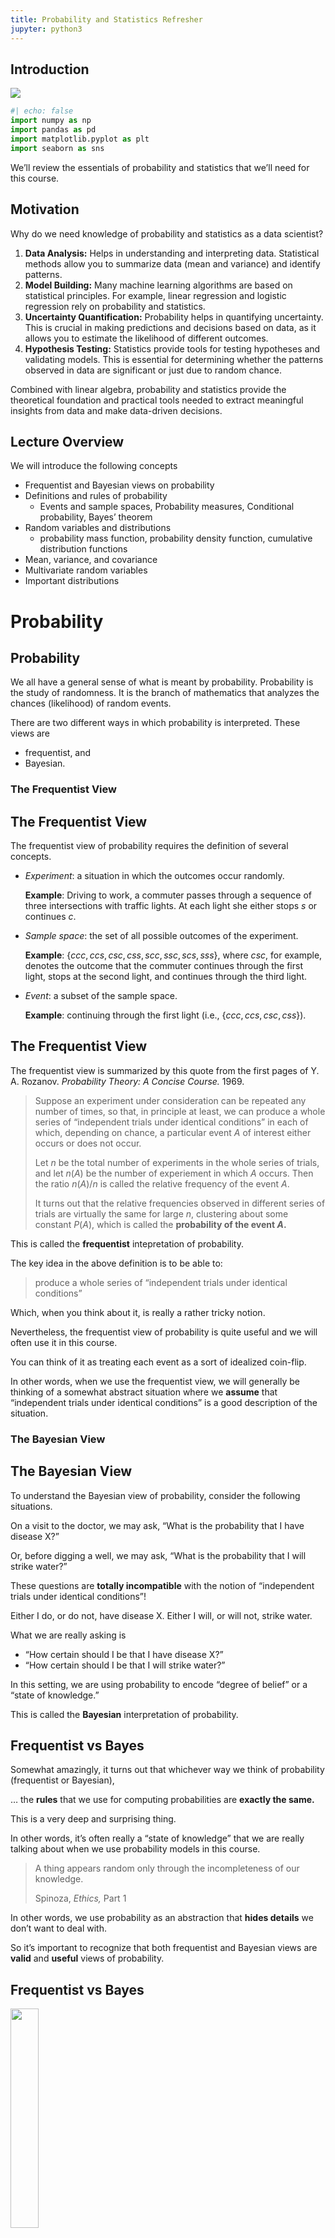 ```yaml
---
title: Probability and Statistics Refresher
jupyter: python3
---
```


## Introduction

[![](https://colab.research.google.com/assets/colab-badge.svg)](https://colab.research.google.com/github/tools4ds/DS701-Course-Notes/blob/main/ds701_book/jupyter_notebooks/03-Probability-and-Statistics-Refresher.ipynb)

```python
#| echo: false
import numpy as np
import pandas as pd
import matplotlib.pyplot as plt
import seaborn as sns
```

We'll review the essentials of probability and statistics that we'll need for this course.

## Motivation

Why do we need knowledge of probability and statistics as a data scientist?

:::: {.incremental}
1. **Data Analysis:** Helps in understanding and interpreting data. Statistical
   methods allow you to summarize data (mean and variance) and identify patterns.
1. **Model Building:** Many machine learning algorithms are based on statistical
   principles. For example, linear regression and logistic regression rely on
   probability and statistics.
1. **Uncertainty Quantification:** Probability helps in quantifying uncertainty.
   This is crucial in making predictions and decisions based on data, as it
   allows you to estimate the likelihood of different outcomes.
1. **Hypothesis Testing:** Statistics provide tools for testing hypotheses and
   validating models. This is essential for determining whether the patterns
   observed in data are significant or just due to random chance.
::::

:::: {.fragment}
Combined with linear algebra, probability and statistics provide the theoretical foundation and practical tools needed to extract meaningful insights from data and make data-driven decisions. 
::::

::: {.content-visible when-profile="slides"}
## Lecture Overview
We will introduce the following concepts

:::: {.incremental}
- Frequentist and Bayesian views on probability
- Definitions and rules of probability
  - Events and sample spaces, Probability measures, Conditional probability, Bayes' theorem
- Random variables and distributions 
  - probability mass function, probability density function, cumulative distribution functions
- Mean, variance, and covariance
- Multivariate random variables
- Important distributions
::::
:::


# Probability

## Probability

We all have a general sense of what is meant by probability. Probability is the study of randomness. It is the branch of mathematics that analyzes the chances (likelihood) of random events.

There are two different ways in which probability is interpreted. These views are

:::: {.incremental}
- frequentist, and
- Bayesian.
::::

::: {.content-visible when-profile="web"}
### The Frequentist View
:::

::: {.content-visible when-profile="slides"}
## The Frequentist View
:::

The frequentist view of probability requires the definition of several concepts.

- _Experiment_: a situation in which the outcomes occur randomly.
  
  __Example__: Driving to work, a commuter passes through a sequence of three intersections with traffic lights. At each light she either stops $s$ or continues $c$.

- _Sample space_: the set of all possible outcomes of the experiment.

  __Example__: $\{ccc, ccs, csc, css, scc, ssc, scs, sss\},$ where $csc$, for example, denotes the outcome that the commuter continues through the first light, stops at the second light, and continues through the third light.

- _Event_: a subset of the sample space.

  __Example__: continuing through the first light (i.e., $\{ccc, ccs, csc, css\}$). 

::: {.content-visible when-profile="slides"}
## The Frequentist View
:::

The frequentist view is summarized by this quote from the first pages of Y. A. Rozanov. _Probability Theory: A Concise Course._ 1969.

>Suppose an experiment under consideration can be repeated any number of times, so that, in principle at least, we can produce a whole series of “independent trials under identical conditions” in each of which, depending on chance, a particular event $A$ of interest either occurs or does not occur.
> 
>Let $n$ be the total number of experiments in the whole series of trials, and let $n(A)$ be the number of experiement in which $A$ occurs. Then the ratio $n(A)/n$ is called the relative frequency of the event $A.$ 
>
> It turns out that the relative frequencies observed in different series of trials are virtually the same for large $n,$ clustering about some constant $P(A),$ which is called the **probability of the event $A.$**

::: {.content-visible when-profile="web"}
This is called the **frequentist** intepretation of probability.

The key idea in the above definition is to be able to:

> produce a whole series of “independent trials under identical conditions” 

Which, when you think about it, is really a rather tricky notion.

Nevertheless, the frequentist view of probability is quite useful and we will often use it in this course.

You can think of it as treating each event as a sort of idealized coin-flip.

In other words, when we use the frequentist view, we will generally be thinking of a somewhat abstract situation where we __assume__ that "independent trials under identical conditions" is a good description of the situation.
:::

::: {.content-visible when-profile="web"}
### The Bayesian View
:::

::: {.content-visible when-profile="slides"}
## The Bayesian View
:::

To understand the Bayesian view of probability, consider the following situations.

:::: {.fragment}
On a visit to the doctor, we may ask, "What is the probability that I have disease X?"
::::

:::: {.fragment}
Or, before digging a well, we may ask, "What is the probability that I will strike water?"
::::

:::: {.fragment}
These questions are __totally incompatible__ with the notion of "independent trials under identical conditions"!
::::

:::: {.fragment}
Either I do, or do not, have disease X. Either I will, or will not, strike water.
::::

:::: {.fragment}
What we are really asking is

:::: {.incremental}
- "How certain should I be that I have disease X?" 
- "How certain should I be that I will strike water?"
::::
::::

:::: {.fragment}
In this setting, we are using probability to encode "degree of belief" or a "state of knowledge."
::::

::: {.content-visible when-profile="web"}
This is called the __Bayesian__ interpretation of probability.
:::

::: {.content-visible when-profile="slides"}
## Frequentist vs Bayes
:::

Somewhat amazingly, it turns out that whichever way we think of probability (frequentist or Bayesian),

... the __rules__ that we use for computing probabilities are __exactly the same.__

This is a very deep and surprising thing.

In other words, it's often really a "state of knowledge" that we are really talking about when we use probability models in this course.

> A thing appears random only through the incompleteness of our knowledge. 
>
Spinoza, _Ethics,_ Part 1

In other words, we use probability as an abstraction that __hides details__ we don't want to deal with.  

So it's important to recognize that both frequentist and Bayesian views are __valid__ and __useful__ views of probability.

::: {.content-visible when-profile="slides"}
## Frequentist vs Bayes
:::

![](figs/Bayes-Frequentism.png){fig-align="center" width="30%"} 

::: {.content-visible when-profile="web"}
>Any simple idea is approximate; as an illustration, consider an object ... what is an object? Philosophers are always 
>saying, “Well, just take a chair for example.” The moment they say that, you know that they do not know what they are 
>talking about any more. What is a chair? ... every object is a mixture of a lot of things, so we can deal with it 
> only as a series of approximations and idealizations.

>The trick is the idealizations.

Richard Feynman, _The Feynman Lectures on Physics, 12-2_

Here is an illustration of this principle applied to probability:

>In a serious work ... an expression such as “this phenomenon is due to chance” constitutes simply, 
>an elliptic form of speech. ... It really means “everything occurs as if this phenomenon were due to chance,” 
>or, to be more precise: “To describe, or interpret or formalize this phenomenon, 
>only probabilistic models have so far given good results.”

Georges Matheron, _Estimating and Choosing: An Essay on Probability in Practice_
:::

So, now, let's talk about rules for computing probabilities.

::: {.content-visible when-profile="web"}
### Sample Space and Events
:::

::: {.content-visible when-profile="slides"}
## Sample Space and Events
:::

:::: {.fragment}
__Definition.__ The sample space $\Omega$ is the set of all possible outcomes of an experiment.
::::

:::: {.fragment}
__Definition.__ An event $E\subset\Omega$ is an outcome, or a set of outcomes of an experiment.
::::

:::: {.fragment}
Examples:

:::: {.incremental}
- Rolling a dice: $\Omega = \{1, 2, 3, 4, 5, 6 \}$, $E = \text{Rolling a 2}.$ 
- Flipping a coin 2 times: $\Omega = \{ (H, H), (H, T), (T, H), (T, T)\}$, $E=\text{Rolling a heads and a tail}$.
- Distance a car travels before breaking down: $\Omega = \mathbb{R}_{+}$, $E=\text{
Travels greater than 100 miles}.$
- Location of a dart thrown at a target. What is $\Omega$ in this case? What is an event $E$?
::::
::::

:::: {.fragment}
The sample space $\Omega$ may be continuous or discrete and bounded or unbounded.
::::

::: {.content-visible when-profile="web"}
### Sample Space and Events -- Example
:::

::: {.content-visible when-profile="slides"}
## Sample Space and Events -- Example
:::

You have a jar with three types of candies: (C)hocolates, (G)ummies, and (M)ints.

You randomly select three candies from the jar. 

:::: {.columns}
::: {.column width="50%"}
<br><br>

The sample space $\Omega = \ldots$

An example event, $E = \ldots$
:::
::: {.column width="50%"}
![Image by Gemini](figs/Gemini-jar-with-3-candy-types.png){fig-align="center" width=80%}
:::
::::

::: {.content-visible when-profile="web"}
### Probability and Conditioning
:::

::: {.content-visible when-profile="slides"}
## Probability Rules
:::

__Definition.__  Consider a sample space $\Omega$. A _probability measure_ on $\Omega$ is a function $P(\cdot)$ defined on all the subsets of $\Omega$ (the _events_) such that:
  
:::: {.incremental}
1. $P(\Omega) = 1$
2. For any event $A \subset \Omega$, $P(A) \geq 0.$
3. For any events $A, B \subset \Omega$ where $A \cap B = \emptyset$, $P(A \cup B) = P(A) + P(B)$.
4. When $A \cap B \neq \emptyset$, $P(A \cup B) = P(A) + P(B) - P(A \cap B)$.
::::

:::: {.columns}
::: {.column width="50%"}
![](drawio/disjoint-probs.png){fig-align="center" width=80%}
:::
::: {.column width="50%"}
![](drawio/intersecting-probs.png){fig-align="center" width=80%}
:::
::::

::: {.content-visible when-profile="web"}
Often we want to ask how a probability measure changes if we restrict the sample space to be some subset of $\Omega$.  

This is called __conditioning.__
:::

::: {.content-visible when-profile="slides"}
## Conditional probability
:::

__Definition.__ The _conditional probability_ of an event $A$ given that
event $B$ (having positive probability) is known to occur, is  

$$
P(A|B) = \frac{P(A \cap B)}{P(B)}~\text{where}~P(B) > 0
$$

:::: {.columns}
::: {.column width="60%"}
The function $P(\cdot|B)$ is a probability measure over the sample space
$B$.  

Note that in the expression $P(A|B)$, $A$ is random but $B$ is fixed. 

Now if $B$ is a proper subset of $\Omega,$ then $P(B) < 1$.   So $P(\cdot|B)$ is a rescaling of the quantity $P(A\cap B)$ so that $P(B|B) = 1.$ 
:::
::: {.column width="40%"}

![](drawio/ConditionalProbability.png){fig-align="center" width=80%}
:::
::::

## Probability Multiplication Rule

The probability multiplication rule is a simple consequence of the definition of conditional probability.

$$
P(A \cap B) = P(A|B) P(B)
$$

This can be extended to three events $A$, $B$, and $C$ as follows:

$$
P(A \cap B \cap C) = P(A|B \cap C) P(B \cap C) = P(A|B \cap C)P(B|C)P(C)
$$

::: {.content-visible when-profile="web"}
### Law of total probability
:::

::: {.content-visible when-profile="slides"}
## Law of total probability
:::

An important tool for computing probabilities is provided by the law of total probabilities.

:::: {.columns}
::: {.column width="60%"}
Let $B_1$ and $B_2$ form the complete sample space $\Omega$ and be disjoint $\left(B_1 \cap B_2 = \emptyset\right)$. Then for any event $A$,

\begin{align*}
P(A) &= P(A\cap B_1) + P(A \cap B_2) \\
&= P(A|B_1)P(B_1)+P(A|B_2)P(B_2)
\end{align*}
:::
::: {.column width="40%"}
![](drawio/LawOfTotalProbability.png){fig-align="center" width=80%}
:::
::::

::: {.content-visible when-profile="web"}
### Bayes' Theorem
:::

::: {.content-visible when-profile="slides"}
## Bayes' Theorem
:::

Bayes' Theorem is a simple way of manipulating conditional probabilities in a way that can be very useful.

Let $A,B$ be events, then

$$
P(A|B) = \frac{P(B|A)P(A)}{P(B)}.
$$

:::: {.fragment}

The terms in the above equation are often given the following names:

:::: {.incremental}
- $P(A)$ is the **prior probability** of $A$ -- _initial belief before new evidence_.
- $P(A|B)$ is the **posterior probability** of $A$ -- _updated belief after new evidence_.
- $P(B|A)$ is the **likelihood** of $B$ -- _probability of observing evidence given a particular belief_.
- $P(B)$ is the **marginal probability** of $B$ -- _total probability of observing the evidence under all possible causes_.
::::
::::


:::: {.fragment}
We can extend this theorem to more than two events.
::::

::: {.content-visible when-profile="slides"}
## Bayes' Theorem continued
:::

Start with a situation in which we are interested in two events, $A_1$ and $A_2$. Let $B$ be any event in the samples space $\Omega$.

These are exhaustive, meaning that in any experiment either $A_1$ or $A_2$ must occur. This means they form a partition of $\Omega$, i.e., $\Omega = A_1 \cup A_2$ and $A_1 \cap A_2 = \emptyset$.

In this situation, Baye's theorem is:

\begin{align*}
P(A_1|B) &= \frac{P(A_1 \cap B)}{P(B)} \\
& = \frac{P(A_1 \cap B)}{P(B|A_1) + P(B|A_2)} \\
&= \frac{P(B|A_1)P(A_1)}{P(B|A_1) + P(B|A_2)}.
\end{align*}

:::: {.fragment}
This is can be extended to the case where $A_1, A_2, ..., A_n$ form a partition of $\Omega$.
::::

::: {.content-visible when-profile="slides"}
## Importance of Bayes' Theorem 
:::

This formula is useful because often the probabilities $P(B|A_i)$ can be estimated, while the probabilties $P(A_i|B)$ may be hard to estimate.

Or perhaps $P(B)$ itself (which is really the denominator) is easy to estimate.

We interpret this transformation as updating our estimate of the probability of each $A_i$ based on new information, namely, that $B$ is true.   

This update transforms the __prior__ probabilities $P(A_i)$ into the __posterior__ probabilities $P(A_i|B)$.

## Package Delivery Challenge

**Scenario:** A delivery company is tracking packages and wants to predict the delivery method based on package characteristics.

:::: {.fragment}
**Given Information:**

- **A₁**: Package is delivered by drone 🚁 (event A₁)
- **A₂**: Package is delivered by truck 🚚 (event A₂)  
- **A₃**: Package is delivered by bicycle 🚲 (event A₃)
- **B**: Package arrives on time
::::

:::: {.fragment}
**Prior Probabilities (based on company data):**

- P(A₁) = 0.20 (20% of packages use drone delivery)
- P(A₂) = 0.65 (65% of packages use truck delivery)
- P(A₃) = 0.15 (15% of packages use bicycle delivery)
::::

:::: {.fragment}
**On-Time Delivery Rates:**

- P(B|A₁) = 0.95 (95% of drone deliveries are on time)
- P(B|A₂) = 0.85 (85% of truck deliveries are on time)
- P(B|A₃) = 0.70 (70% of bicycle deliveries are on time)
::::

:::: {.fragment}
**Challenge Question:** 

If a package arrives on time, what is the probability it was delivered by drone?

So we want to calculate...
::::

:::: {.fragment}
**Solution using Bayes' Theorem:**

$$P(A_1|B) = \frac{P(B|A_1)P(A_1)}{P(B|A_1)P(A_1) + P(B|A_2)P(A_2) + P(B|A_3)P(A_3)}$$

$$P(A_1|B) = \frac{0.95 \times 0.20}{(0.95 \times 0.20) + (0.85 \times 0.65) + (0.70 \times 0.15)}$$

$$P(A_1|B) = \frac{0.19}{0.19 + 0.5525 + 0.105} = \frac{0.19}{0.8475} \approx 0.224$$

**Answer:** If a package arrives on time, there's approximately a **22.4%** chance it was delivered by drone.
::::

:::: {.fragment}
**Key Insight:**

Even though drones have the highest on-time rate (95%), most on-time packages still come by truck because trucks handle the majority of deliveries (65% of packages). 

Prior probabilities heavily influence posterior probabilities even with strong likelihood evidence.
::::

::: {.content-visible when-profile="web"}
### Bayes' Theorem Example

Empirical evidence suggests that amongs sets of twins, about 1/3 are identical. 

Assume therefore that probability of a pair of twins being identical to be 1/3.  

Now, consider how a couple might update this probability after they get an ultrasound that shows that the twins are of the same gender.   

What is their new estimate of the probability that their twins are identical?

Let $I$ be the event that the twins are identical. Let $G$ be the event that gender is the same via ultrasound. 

The prior probability here is $P(I)$.

What we want to calculate is the posterior probability $P(I|G)$.

First, we note:

$$P(G|I) = 1.$$

Surprisingly, people are sometimes confused about that fact!

We also assume that if the twins are not identical, they are like any two siblings. This means they have an equal probability of being the same gender, i.e., 

$$P(G|\bar{I}) = 1/2.$$

We know from observing the population at large that among all sets of twins, about 1/3 are identical

$$ P(I) = 1/3.$$

This statistic is easy obtained from data.

Then:

\begin{align*}
P(I|G) &= \frac{P(G|I)P(I)}{P(G|I)P(I) + P(G|\bar{I})P(\bar{I})} \\ 
&= \frac{1 \cdot 1/3}{(1 \cdot 1/3) + (1/2 \cdot 2/3)} \\
&= \frac{1}{2}
\end{align*}

So we have updated our estimate of the twins being identical from 1/3
(prior probability) to 1/2 (posterior probability).

We did this in a way that used quantities that were relatively easy to obtain or measure.

:::

::: {.content-visible when-profile="slides"}
## Independent Events
:::

::: {.content-visible when-profile="web"}
### Independent Events
:::

__Definition.__ Two events $A$ and $B$ are __independent__ if $P(A\cap B) = P(A) \cdot P(B).$

<br>

:::: {.fragment}
For example, consider rolling a die and flipping a coin. The result of the coin flip does not affect the result of the die roll. Therefore, the events are independent.

$$
\small
P(\text{rolling 2 and flipping heads}) = P(\text{rolling 2}) \cdot P(\text{flipping heads}) = \frac{1}{6} \cdot \frac{1}{2} = \frac{1}{12}.
$$
::::

<br>

:::: {.fragment}
This is exactly the same as saying that $P(A|B) = P(A).$  _(Prove this to yourself using the definition of conditional probability.)_
::::

<br>

:::: {.fragment}
So we can see that the intuitive notion of independence is that "if one event occurs, that does not change the probability of the other event."
::::

# Random Variables
 
## Random Variables

When an experiment is performed, we might be interested in the actual outcome. However, more frequently we are interested in some function of the outcome. This leads us to the notion of a __random variable__.

__Definition.__ A random variable $X$ is a function $X:\Omega\rightarrow \mathbb{R}$.

We generally use capital letters to denote random variables and lowercase to denote non-random quantities.

:::: {.fragment}
We distinguish between discrete and continuous random variables.  
::::

::: {.content-visible when-profile="web"}
### Discrete random variables
:::

::: {.content-visible when-profile="slides"}
## Discrete random variables
:::

A _discrete random variable_ is a random variable that can take on
only a finite or at most a countably infinite number of values.

:::: {.fragment}
__Examples__

:::: {.incremental}
- The number of points showing after a roll of a die. 
- The number of heads after flipping a coin twice.
- The number of people arriving at a train station between 8 and 9 AM.
::::
::::

::: {.content-visible when-profile="web"}
### Continous random variables
:::

::: {.content-visible when-profile="slides"}
## Continuous random variables
:::

A _continuous random variable_ is a random variable that can take on any value from a given range. That is, a continuous random variable has an uncountable set of possible outcomes.

:::: {.fragment}
__Examples__

:::: {.incremental}
- The lifetime of a light bulb.
- The distance a car travels before breaking down.
::::
::::

## Distributions

To collect information about what values of random variable are more probable than others, we introduce the concept of distributions.

:::: {.fragment}
We have two options to consider:

:::: {.incremental}
- discrete distributions using the _probability mass function (PMF)_, and
- continuous distributions using the _probability density function (PDF)_.
::::
::::

:::: {.fragment}
We will also introduce the _cumulative distribution functions_ corresponding to both PMFs and PDFS.
::::

## Discrete Distributions

::: {.content-visible when-profile="web"}
### Probability Mass Function
:::

__Definition.__ For a discrete random variable $X$, we define the _probability mass function (PMF)_ $p(a)$ of $X$ by

$$p(a) = P(X=a).$$

The PMF $p(a)$ is positive for at most a countable number of values of $a$. That is, if $X$ must assume one of the values $x_1, x_2,...,$ then

\begin{align*}
&p(x_i)  \geq 0 \:  \text{ for } i=1,2,... \\
&p(x)  = 0 \: \text{ for all other values of } x.
\end{align*}

Since $X$ must take on one of the values $x_i$, we have

$$\sum_{i=1}^{\infty} p(x_i) = 1.$$

::: {.content-visible when-profile="slides"}
## Discrete Distribution Example
:::

__Example.__  Consider the roll of a single die.  The random variable here is the number of points showing. What is the PDF of this discrete random variable?

We assign equal probabilities to each outcome $\Omega = \{1, 2, 3, 4, 5, 6\}$:

$$p(x_i) = \frac{1}{6}.$$

```python
#| fig-align: center
plt.figure(figsize=(5, 3))
x = np.arange(1, 7)
plt.plot(x, 6*[1/6.], 'bo', ms=8)
plt.vlines(x, 0, 1/6., colors='b', lw=5, alpha=0.5)
plt.xlim([0.5, 6.5])
plt.ylim([0, 1.1])
plt.xlabel(r'x (Number of points showing)', size=14)
plt.ylabel(r'$P(X = x)$', size=14)
plt.show()
```

::: {.content-visible when-profile="web"}
### Discrete Cumulative Distribution Function
:::

::: {.content-visible when-profile="slides"}
## The Discrete Cumulative Distribution Function
:::

__Definition.__ The _cumulative distribution function (CDF)_ $F$ can be expressed in terms of $p(a)$ by

$$F(a) = P(X \leq a) = \sum_{x\leq a} p(x).$$

If $X$ is a discrete random variable whose possible values are $x_1 , x_2 , x_3 ,...$, where $x_1 < x_2 < x_3 <...$, then the distribution function $F$ of $X$ is a step function. That is, the value of $F$ is constant in the intervals $[x_{i−1},x_i)$ and then takes a step (or jump) of size $p(x_i)$ at $x_i$. 


::: {.content-visible when-profile="slides"}
## Discrete CDF example
:::

__Example.__  Let us return to the roll of a single die. The corresponding CDF is shown below.

```python
plt.figure()
for i in range(7):
    plt.plot([i, i+1-.08], [i/6, i/6],'-b')
for i in range(1, 7):
    plt.plot(i, i/6, 'ob')
    plt.plot(i, (i-1)/6, 'ob', fillstyle = 'none')
plt.xlim([0, 7])
plt.ylim([-0.05, 1.1])
plt.title('Cumulative Distribution Function (CDF)')
plt.xlabel(r'$x$ (Number of points showing)', size=14)
plt.ylabel(r'$P(X\leq x)$', size=14)
plt.show()
```

## Continous Distributions

::: {.content-visible when-profile="web"}
### Probability Density Function
:::

Continuous random variables are described by their _probability density functions (PDFs)_. If $f$ is a PDF, then it has the following properties:

:::: {.incremental}
- $f(x) \geq 0,$
- $\int_{- \infty}^{\infty} f(x) dx = 1.$
::::

:::: {.fragment}
The probability density function plays a central role in probability theory, because all probability statements about a continuous random variable can be answered in terms of its PDF. 

For instance, for a continuous variable $X$ where $P(X\leq a) = \int_{-\infty}^a f(x) dx$, we obtain

$$
P(a \leq X \leq b) = \int_{-\infty}^b f(x) dx - \int_{-\infty}^a f(x) dx = \int_a^b f(x) dx.
$$
::::

::: {.content-visible when-profile="web"}
### Continuous Cumulative Distribution Function
:::

::: {.content-visible when-profile="slides"}
## The Continuous Cumulative Distribution Function
:::

__Definition.__ The _cumulative distribution function (CDF)_ $F$ can be expressed as

$$F(a) = P(X\leq a) = \int_{-\infty}^a f(x) dx.$$

:::: {.fragment}
So continuing from the previous slide:

$$
P(a \leq X \leq b) = \int_{-\infty}^b f(x) dx - \int_{-\infty}^a f(x) dx = F(b) - F(a).
$$
::::

:::: {.fragment}
The relationship between the continuous CDF and PDF is

$$f(x) = \frac{d F(x)}{dx}.$$
::::

::: {.content-visible when-profile="web"}
The above formula tells us that the PDF is the derivative of the CDF.
:::

::: {.content-visible when-profile="slides"}
## Continuous CDF example
:::

Here is an example of a continuous CDF of some random variable.

```python
#| fig-align: center
from scipy.stats import norm
plt.figure(figsize=(5, 3))
x = np.linspace(norm.ppf(0.001), norm.ppf(0.999), 100)
plt.plot(x, norm.cdf(x),'b-', lw=5, alpha=0.6)
plt.title('Cumulative Distribution Function (CDF)')
plt.xlabel(r'$x$', size=14)
plt.ylabel(r'$P(X\leq x)$', size=14)
plt.show()
```

::: {.content-visible when-profile="web"}
## Characterizing Random Variables
:::

::: {.content-visible when-profile="slides"}
## Expected value
:::

__Definition.__ The _expected value_ $E[X]$ of a random variable $X$ is the probability-weighted sum or integral of all possible values of the R.V.  

For a discrete random variable, this is:

$$E[X] \equiv \sum_{x} x \cdot P(X=x).$$

For a continuous random variable with pdf $p()$

$$E[X] \equiv \int_{-\infty}^{+\infty} x p(x) dx.$$

::: {.content-visible when-profile="web"}
The expected value is also called the average or the mean, although we
prefer to reserve those terms for empirical statistics (actual measurements, not idealizations like these formulas).

The expected value is in some sense the "center of mass" of the random
variable. It is often denoted $\mu$.
:::

## Expected Value Example: Food Delivery App

**Scenario:** 

* You're working for a food delivery app which takes a 20% commission on
every food delivery order. 
* You're considering partnering with a new restaurant
and need to calculate if the partnership would be profitable. 
* Your delivery costs are \$3.50 per delivery.

:::: {.fragment}
**Given Information:**

- The restaurant offers three meal categories with different prices and order probabilities
- You need to calculate the expected profit per order to decide if the partnership is worthwhile

**Data:**

- **Appetizers:** \$8 each, ordered 15% of the time
- **Main Courses:** \$18 each, ordered 70% of the time  
- **Desserts:** \$6 each, ordered 15% of the time
::::

:::: {.fragment}
**Question:** What is the expected meal price per order?
::::

:::: {.fragment}
**Solution:**

Let $X$ be the meal price per order. We need to calculate $E[X]$.

$$E[X] = \sum_{x} x \cdot P(X=x)$$

$$E[X] = (\$8 \times 0.15) + (\$18 \times 0.70) + (\$6 \times 0.15)$$

$$E[X] = \$1.20 + \$12.60 + \$0.90 = \$14.70$$

**Answer:** The expected meal price per order is **\$14.70**. And 20% of that is **\$2.94**.
::::


::: {.fragment}
**Follow-up Question:** If the delivery app's average cost per delivery is \$3.50, should they partner with this restaurant?
:::


::: {.content-visible when-profile="slides"}
## Expected value continued
:::

The expected value is usually a quite useful characterization of the random variable.

However, be careful: in certain situations, it may not be very informative, or important.  

In some cases a random variable may not ever take on the expected value as a possible value. 

* As an example, consider the single die, whose expected value is 3.5

In other cases the notion of expected value isn't useful. 

* Consider a person with their head in an oven and their feet in a freezer who claims "on average I feel fine." 

Importantly, the expected value may not be very informative when observations are highly variable. 

::: {.content-visible when-profile="slides"}
## Variance and Standard Deviation
:::

The variability of random quantities is crucially important in order to characterize them.

For this we use __variance,__ _the mean squared difference of the random variable from its expected value._

__Definition.__ The variance of a random variable $X$ is

$$
\text{Var}(X) \equiv \sigma^2 \equiv E[(X - E[X])^2].
$$

For example, given a discrete R.V. with $E[X] = \mu$ this would be:

$$
\sigma^2 = \text{Var} (X) = \sum_{x} (x-\mu)^2 P(X=x).
$$

We use the symbol $\sigma^2$ to denote variance.

The units of variance are the square of the units of the mean. 

So to compare variance and mean in the same units, we take the square root of the variance.

This is called the __standard deviation__ and is denoted $\sigma$.

## Variance Example

Let's take the daily temperature in Boston for September 2024.

```python
"""
Boston Historical Temperature Analysis
=====================================

This script downloads historical monthly temperature data for Boston over the last 100 years,
calculates statistics for each month, and creates a box and whisker plot.

Data Source: NOAA Climate Data Online (CDO) API
Station: Boston Logan International Airport (USW00014739)
"""

import pandas as pd
import matplotlib.pyplot as plt
import seaborn as sns
import requests
import numpy as np
from datetime import datetime, timedelta
import warnings
warnings.filterwarnings('ignore')

# Set up plotting style
plt.style.use('default')
sns.set_palette("husl")

def download_boston_temperature_data():
    """
    Download historical temperature data for Boston from NOAA CDO API.
    
    Returns:
        pandas.DataFrame: Temperature data with columns for date, month, and temperature
    """
    print("Downloading Boston temperature data from NOAA...")
    
    # Boston Logan International Airport station ID
    station_id = "USW00014739"
    
    # Calculate date range for last 100 years
    end_date = datetime.now()
    start_date = end_date - timedelta(days=365*100)
    
    # Format dates for API
    start_str = start_date.strftime("%Y-%m-%d")
    end_str = end_date.strftime("%Y-%m-%d")
    
    # NOAA CDO API endpoint
    base_url = "https://www.ncei.noaa.gov/access/services/data/v1"
    
    # Parameters for the API request
    params = {
        'dataset': 'daily-summaries',
        'stations': station_id,
        'startDate': start_str,
        'endDate': end_str,
        'dataTypes': 'TMAX,TMIN,TAVG',
        'format': 'json',
        'units': 'metric'
    }
    
    try:
        # Make API request
        response = requests.get(base_url, params=params, timeout=30)
        response.raise_for_status()
        
        # Convert to DataFrame
        data = response.json()
        df = pd.DataFrame(data)
        
        if df.empty:
            print("No data returned from API. Trying alternative approach...")
            return download_alternative_data()
        
        # Convert date column
        df['DATE'] = pd.to_datetime(df['DATE'])
        
        # Convert temperature columns to numeric, handling missing values
        temp_columns = ['TMAX', 'TMIN', 'TAVG']
        for col in temp_columns:
            if col in df.columns:
                df[col] = pd.to_numeric(df[col], errors='coerce')
        
        # Add month column
        df['MONTH'] = df['DATE'].dt.month
        df['YEAR'] = df['DATE'].dt.year
        
        print(f"Downloaded {len(df)} temperature records")
        return df
        
    except Exception as e:
        print(f"Error downloading from NOAA API: {e}")
        return None

def calculate_monthly_statistics(df):
    """
    Calculate average and standard deviation for each month.
    
    Args:
        df (pandas.DataFrame): Temperature data
        
    Returns:
        pandas.DataFrame: Monthly statistics
    """
    print("Calculating monthly statistics...")
    
    # Calculate monthly statistics for average temperature
    monthly_stats = df.groupby('MONTH')['TAVG'].agg([
        'mean', 'std', 'count', 'min', 'max'
    ]).round(2)
    
    # Add month names
    month_names = ['Jan', 'Feb', 'Mar', 'Apr', 'May', 'Jun',
                   'Jul', 'Aug', 'Sep', 'Oct', 'Nov', 'Dec']
    monthly_stats['MONTH_NAME'] = [month_names[i-1] for i in monthly_stats.index]
    
    print("\nMonthly Temperature Statistics (Celsius):")
    print("=" * 50)
    print(f"{'Month':<6} {'Mean':<8} {'Std':<8} {'Count':<8} {'Min':<8} {'Max':<8}")
    print("-" * 50)
    for month, row in monthly_stats.iterrows():
        print(f"{row['MONTH_NAME']:<6} {row['mean']:<8.1f} {row['std']:<8.1f} "
              f"{row['count']:<8.0f} {row['min']:<8.1f} {row['max']:<8.1f}")
    
    return monthly_stats

def create_box_whisker_plot(df):
    """
    Create a box and whisker plot showing temperature distribution by month.
    
    Args:
        df (pandas.DataFrame): Temperature data
    """
    print("Creating box and whisker plot...")
    
    # Set up the plot
    plt.figure(figsize=(12, 8))
    
    # Create box plot
    box_plot = plt.boxplot([df[df['MONTH'] == month]['TAVG'].dropna() 
                           for month in range(1, 13)],
                          labels=['Jan', 'Feb', 'Mar', 'Apr', 'May', 'Jun',
                                 'Jul', 'Aug', 'Sep', 'Oct', 'Nov', 'Dec'],
                          patch_artist=True)
    
    # Color the boxes
    colors = plt.cm.viridis(np.linspace(0, 1, 12))
    for patch, color in zip(box_plot['boxes'], colors):
        patch.set_facecolor(color)
        patch.set_alpha(0.7)
    
    # Customize the plot
    plt.title('Boston Monthly Temperature Distribution', 
              fontsize=16, fontweight='bold', pad=20)
    plt.xlabel('Month', fontsize=12, fontweight='bold')
    plt.ylabel('Temperature (°C)', fontsize=12, fontweight='bold')
    plt.grid(True, alpha=0.3)
    
    # Add statistics text
    stats_text = f"Data Period: {df['DATE'].min().strftime('%Y')} - {df['DATE'].max().strftime('%Y')}\n"
    stats_text += f"Total Records: {len(df):,}\n"
    stats_text += f"Station: Boston Logan International Airport"
    
    #plt.figtext(0.02, 0.02, stats_text, fontsize=10, 
    #            bbox=dict(boxstyle="round,pad=0.3", facecolor="lightgray", alpha=0.8))
    
    # Rotate x-axis labels for better readability
    plt.xticks(rotation=45)
    
    # Adjust layout to prevent label cutoff
    plt.tight_layout()
    
    plt.show()


def main():
    """
    Main function to run the complete analysis.
    """
    print("Boston Historical Temperature Analysis")
    print("=" * 40)
    
    # Download data
    df = download_boston_temperature_data()
    
    # Filter data to last 100 years if we have more
    if not df.empty:
        current_year = datetime.now().year
        df = df[df['YEAR'] >= (current_year - 100)]
        print(f"Filtered to last 100 years: {df['YEAR'].min()} - {df['YEAR'].max()}")
    
    # Calculate statistics
    monthly_stats = calculate_monthly_statistics(df)
    
    # Create visualizations
    create_box_whisker_plot(df)  

main()
```

::: {.content-visible when-profile="slides"}
## Stocks as random variables
:::

Let's take the case of the Tesla and NVidia returns in 2023:

```python
#| fig-align: center
import pandas as pd
import yfinance as yf

stocks = ['TSLA', 'NVDA']
df = pd.DataFrame()
for s in stocks:
    df[s] = pd.DataFrame(yf.download(s, start='2023-01-01', end='2023-12-31', progress = False))['Close']

rets = df.pct_change(30)
rets[['TSLA', 'NVDA']].plot(lw=2)
plt.legend(loc='best')
plt.show()
```

Treating these two time-series as random variables, we are interested in how they vary __together__.

::: {.content-visible when-profile="slides"}
## Covariance
:::

This is captured by the concept of __covariance.__

__Definition.__ For two random variables $X$ and $Y$, their _covariance_ is defined as:

$$
\text{Cov}(X,Y) = E\left[(X-\mu_X)(Y-\mu_Y)\right].
$$

If covariance is positive, this tells us that $X$ and $Y$ tend to both be  above their means together and both below their means together.

We will often denote $\text{Cov}(X,Y)$ as $\sigma_{XY}$.

::: {.content-visible when-profile="slides"}
## Correlation
:::
If we are interested in asking "how similar" are two random variables, we want to normalize covariance by the amount of variance shown by the random variables.

The tool for this purpose is __correlation__, i.e., normalized covariance:

$$
\rho(X,Y) = \frac{E\left[(X-\mu_X)(Y-\mu_Y)\right]}{\sigma_X \sigma_Y}.
$$

$\rho(X, Y)$ takes on values between -1 and 1.   

If $\rho(X, Y) = 0$ then $X$ and $Y$ are __uncorrelated__. 

::: {.callout-note}
Note that this is not the same thing as being independent! It just means there
is no linear relationship between the two.

But independence implies uncorrelated. Plug in equations and check.
:::

$\rho$ is sometimes called "Pearson $r$" after Karl Pearson who popularized it.

::: {.content-visible when-profile="slides"}
## Stock covariance
:::

Let's look at our example again:

```python
rets = df.pct_change(30)
rets[['TSLA', 'NVDA']].plot(lw=2)
plt.legend(loc='best')
plt.show()
```

```python
df.cov()
```

In the case of Tesla ($X$) and NVidia ($Y$) above, we find that

$$\text{Cov}(X,Y) \approx 388.$$

::: {.content-visible when-profile="slides"}
## Stock correlation
:::

How similar are these random variables? Let's compute $\rho(X,Y).$

```python
df.corr()
```

We observe that 

$$\rho(X,Y) \approx 0.86.$$

There appears to be some similarity between the two stocks.

## Multivariate Random Variables

A __multivariate random variable__ is a vector of random variables.

We often simply say a "random vector".

That is, 

$$\mathbf{X} = \left[\begin{array}{c}X_1 \\ X_2 \\ \vdots \\ X_n\end{array}\right].$$

The expected value of a random vector is obtained by taking the expected value of each component random variable:
    
$$ E[\mathbf{X}] = \mathbf{\mu_X} = \left[\begin{array}{c}E[X_1] \\ E[X_2] \\ \vdots \\ E[X_n]\end{array}\right].$$

To properly characterize the variability of a random vector, we need to specify all the covariances of pairs of components.

We organize these values into a __covariance matrix:__

$$ \text{Cov}[\mathbf{X}] = 
\begin{bmatrix}
\text{Var}(X_1) & \text{Cov}(X_1, X_2) & \dots & \text{Cov}(X_1, X_n) \\
\text{Cov}(X_2, X_1) & \text{Var}(X_2) & \dots & \text{Cov}(X_2, X_n)\\
\vdots & \vdots & \ddots & \vdots\\
\text{Cov}(X_n,X_1) & \text{Cov}(X_n, X_2) & \dots & \text{Var}(X_n)\\
\end{bmatrix}.$$

A couple things to note about a covariance matrix.

1. The covariance matrix is symmetric (because $\text{Cov}[X_i, X_j] = \text{Cov}(X_j, X_i)$)
2. The covariance matrix is __positive semidefinite__, which means $\mathbf{z}^T \text{Cov}[X] \mathbf{z}\geq 0$ for all vectors $\mathbf{z}$.

::: {.content-visible when-profile="web"}
### Random Variables as Vectors

When working with data, we will often treat multiple observations of some feature as samples of a random variable.

We will also typically organize the observations into a vector.

Recall our stock data:

```python
df.head()
```

Each column can be treated as a vector.

So:

* Let's say that our data frame `df` is represented as a matrix $D$, 
* and that `df['TSLA']` are observations of some random variable $X$, 
* and `df['NVDA']` are observations of some random variable $Y$. 

Let $D$ have $m$ rows (i.e., $m$ observations).

Now, let us subtract from each column its mean, to form a new matrix $\tilde{D}$.

In the new matrix $\tilde{D}$, every column has zero mean.

Then notice the following: the Covariance matrix of $(X, Y)$ is simply $\frac{1}{m}\tilde{D}^T\tilde{D}$.

To see this compute

\begin{align*}
\text{Cov}(X,Y) &= E\left[(X-\mu_X)(Y-\mu_Y)\right] \\ 
&= \frac{1}{m} \sum_i (\tilde{D}_{i1} \cdot \tilde{D}_{i2})\\
&= \frac{1}{m}\;\tilde{d}_1^T\tilde{d}_2,
\end{align*}

where $\tilde{d}_1$ and $\tilde{d}_2$ are the columns of $\tilde{D}$.

This shows that __covariance is actually an inner product__ between normalized observation vectors.
:::

::: {.content-visible when-profile="web"}
## Low and High Variability

Historically, most sources of random variation that have concerned statisticians are instances of low variability.  

The original roots of probability in the study of games of chance, and later in the study of biology and medicine, have mainly studied objects with low variability.

Note that by "low variability" I don't mean that such variability is unimportant.

Some examples of random variation in this category are: 

* the heights of adult humans,
* the number of trees per unit area in a mature forest,
* the sum of 10 rolls of a die,
* the time between emission of subatomic particles from a radioactive material.

In each of these cases, there are a range of values that are "typical," and there is a clear threshold above what is typical, that essentially never occurs.

On the other hand, there are some situations in which variability is quite different.  

In these cases, there is no real "typical" range of
values, and arbitrarily large values can occur with non-negligible frequency.   

Some examples in this category are

* the distribution of wealth among individuals in society,
* the sizes of human settlements,
* the areas burnt in forest fires,
* the runs of gains and losses in various financial markets over time,
* and the number of collaborators a scholar has over their lifetime.   

### Example

> The banking system (betting against rare events) just lost [more than] 1
> Trillion dollars (so far) on a single error, more than was ever earned
> in the history of banking.

Nassim Nicholas Taleb, September 2008 

![](figs/derivatives-portfolio-variation.png){fig-align="center"}

An example of a run of observations showing high variability.  This figure shows the daily variations in a derivatives portfolio over the time-frame 1988-2008. About 99% of the variation over the 20 years occurs in a single day (the day the European Monetary System collapsed).
:::


# Important Distributions

## Important Distributions

::: {.content-visible when-profile="web"}
Now we will review certain distributions that come up over and over again in typical situations.
:::

::: {.content-visible when-profile="slides"}
We will review the following important distributions

:::: {.incremental}
- Bernoulli distribution (discrete)
- Poisson distribution (discrete)
- Gaussian distribution (continuous)
::::

:::: {.fragment}
See the course notes for other important distributions.
::::
:::

::: {.content-visible when-profile="web"}
### The Bernoulli Distribution
:::

::: {.content-visible when-profile="slides"}
## The Bernoulli Distribution
:::

An experiment of a particularly simple type is one in which there are only two possible outcomes, such as 

:::: {.incremental}
- head or tail
- success or failure
- defective or non-defective component
- patient recovers or does not recover
::::

:::: {.fragment}
Each distribution has one or more _parameters_.  Parameters are settings that control the distribution. A Bernoulli distribution has one parameter, $p$, which is the probability that the random variable is equal to 1. 
::::

::: {.content-visible when-profile="slides"}
## The Bernoulli Distribution
:::
__Definition.__ It is said that a random variable $X$ has a _Bernoulli distribution_ with parameter $p$ $(0\leq p \leq 1)$ if $X$ can take only the values 0 and 1 and the corresponding probabilities are

$$P(X=1) = p \: \text{ and } \: P(X=0) = 1-p.$$

:::: {.fragment}
Note that there is a particularly concise way of writing the above definition:

$$ p(x) = P(X=x) = p^x (1-p)^{(1-x)} \: \text{ for } \: x = 0 \text{ and } x=1.$$

The mean of a $X$ is $p$ and the variance of $X$ is $p(1-p)$.
::::

::: {.content-visible when-profile="web"}
### The Binomial Distribution

The binomial distribution considers precisely $N$ Bernoulli trials. Each trial has the probability of a success equal to $p$. $N$ and $p$ are the parameters of the binomial distribution. 

The binomial distribution answers the question "What is the probability there will be $k$ successes in $N$ trials?"

__Definition.__ If $X$ represents the number of successes that occur in $N$ trials, then $X$ is said to have a _binomial distribution_ with parameters $N$ and $p$ $(0\leq p \leq 1)$. The PMF of a binomial random variable is given by

$$p(k) = P(X=k) = \binom{N}{k}\; p^k\; (1-p)^{N-k} \: \text{ for } k=0,1,\ldots,N.$$

The validity of the above PMF can be verified as follows. First we notice, that, by the assumed independence of trials, for any __given__ sequence of $k$ successes and $N-k$ failures, the probability is $p^k \;(1-p)^{N-k}$. Then there are $\binom{N}{k}$ different sequences of the $N$ outcomes leading to $k$ successes and $N-k$ failures.

The mean of the Binomial distribution is $pN$, and its variance is $p(1-p)N$.

The PMF of the Binomial distribution with $N = 10$ and $p=0.3$ is shown below.

```python
#| fig-align: center
from scipy.stats import binom
p = 0.3
x = np.arange(binom.ppf(0.01, 10, p), binom.ppf(0.9995, 10, p))
plt.ylim([0, 0.4])
plt.xlim([-0.5, max(x)+0.5])
plt.plot(x, binom.pmf(x, 10, p), 'bo', ms=8, label = 'binom pmf')
plt.vlines(x, 0, binom.pmf(x, 10, p), colors='b', lw = 5, alpha=0.6)
plt.title(f'Binomial PDF, $p$ = {p}, $N$ = 10', size=14)
plt.xlabel(r'$k$', size=14)
plt.ylabel(r'$P(X = k)$', size=14)
plt.show()
```
:::

::: {.content-visible when-profile="web"}
### The Geometric Distribution

The geometric distribution concerns Bernoulli trials as well. It has only one parameter $p$, the probability of success.

The geometric distribution answers the question: "What is the probability it takes $k$ trials to obtain the first success?"

__Definition.__ It is said that a random variable $X$ has a _geometric distribution_ with parameter $p$ $(0\leq p \leq 1)$ if $X$ has a discrete distribution with 

$$ p(k) = P(X = k) = p(1-p)^{k-1} \qquad \text{for} \: k \geq 1.$$ 

The mean of the geometric distribution is equal to $\frac{1}{p}$ and its variance is $\frac{1-p}{p^2}$. 

An example of the geometric PMF is given below.

```python
#| fig-align: center
from scipy.stats import geom
p = 0.3
x = np.arange(geom.ppf(0.01, p), geom.ppf(0.995, p))
plt.ylim([0, 0.4])
plt.xlim([0.5, max(x)])
plt.plot(x, geom.pmf(x, p), 'bo', ms=8, label = 'geom pmf')
plt.vlines(x, 0, geom.pmf(x, p), colors='b', lw = 5, alpha = 0.6)
plt.title(f'Geometric PDF, $p$ = {p}', size=14)
plt.xlabel(r'$k$', size=14)
plt.ylabel(r'$P(X = k)$', size=14)
plt.show()
```
:::

::: {.content-visible when-profile="web"}
### The Poisson Distribution
:::

::: {.content-visible when-profile="slides"}
## The Poisson Distribution
:::

Although the Bernoulli trials underlie all of the previous distributions, they do not form the basis for the Poisson distribution. To introduce the Poisson distribution we will look at some examples of random variables that generally obey the Poisson probability law:

1. The number of misprints on a page (or a group of pages) of a book;
1. The number of people in a community who survive to age 100;
1. The number of wrong telephone numbers that are dialed in a day;
1. The number of customers entering a post office on a given day;
1. The number of $\alpha$-particles discharged in a fixed period of time from some radioactive material.

In the above examples the events appear to happen at a certain rate, but completely at random (i.e., without a certain structure). 

::: {.content-visible when-profile="slides"}
## The Poisson Distribution continued
:::

A Poisson distribution answers the question: "How many successes occur in a fixed amount of time?"

__Definition.__ A random variable $X$ that takes on one of the values
$0, 1, 2,...$ is said to have a _Poisson distribution_ with parameter $\lambda$
if, for some $\lambda > 0$,

$$
p(k) = P(X=k) = \lambda^k \frac{e^{- \lambda}}{k!} \: \text{ for } k = 0, 1, 2,...
$$

::: {.content-visible when-profile="web"}
This $p(k)$ defines a PMF, because

$$\sum_{k=0}^{\infty} p(k) = \sum_{k=0}^{\infty} \lambda^k \frac{e^{- \lambda}}{k!} = e^{- \lambda} \sum_{k=0}^{\infty} \frac{\lambda^k}{k!} = e^{- \lambda} e^{\lambda} = 1.$$

Here, we used the fact that the exponential function $e^{\lambda}$, can be expressed as series, $\sum_{k=0}^{\infty} \frac{\lambda^k}{k!}$ for every real number $\lambda$.
:::

Both the mean and the variance of a Poisson distribution with parameter $\lambda$ are equal to $\lambda.$

::: {.content-visible when-profile="slides"}
## Poisson Distribution Example
:::

The PMF of the Poisson distribution with parameter $\lambda = 0.3$ is shown below.

```python
#| fig-align: center
from scipy.stats import poisson
mu = 3
x = np.arange(poisson.ppf(0.01, mu), poisson.ppf(0.9995, mu))
plt.xlim([-0.5, max(x)+0.5])
plt.ylim(ymax = 0.4)
plt.plot(x, poisson.pmf(x, mu), 'bo', ms=8, label='poisson pmf')
plt.vlines(x, 0, poisson.pmf(x, mu), colors='b', lw=5, alpha=0.6)
plt.title(f'Poisson PDF.  $\lambda$ = {mu/10}', size=14)
plt.xlabel(r'k', size=14)
plt.ylabel(r'P(X = k)', size=14)
plt.show()
```

::: {.content-visible when-profile="web"}
The Poisson random variable has a tremendous range of applications in diverse areas.
The reason for that is the fact that a Poisson distribution with mean $Np$ may be
used as an approximation for a binomial distribution with parameters $N$ and $p$
when $N$ is large and $p$ is small enough so that $Np$ is of moderate size. 


The Poisson distribution has an interesting role in our perception of randomness
(which you can read more about [here](http://www.empiricalzeal.com/2012/12/21/what-does-randomness-look-like/#more-2450)).    

The classic example comes from history.
:::

::: {.content-visible when-profile="slides"}
## Poisson Distribution and Horse Kicks
:::

> In 1898 Ladislaus Bortkiewicz, a Russian statistician of Polish descent, was trying to understand why, in some years, 
>an unusually large number of soldiers in the Prussian army were dying due to horse-kicks. In a single army corp, 
>there were sometimes 4 such deaths in a single year. Was this just coincidence?

To assess whether horse-kicks were random (not following any pattern) Bortkiewicz simply compared the number per year to
what would be predicted by the Poisson distribution.

::: {.content-visible when-profile="slides"}
## Poisson Distribution and Horse Kicks continued
:::

```python
#| fig-align: center
# note that this data is available in 'data/HorseKicks.txt'
horse_kicks = pd.DataFrame(
data = np.array([
[0, 108.67, 109],
[1, 66.29, 65],
[2, 20.22, 22],
[3, 4.11, 3],
[4, 0.63, 1],
[5, 0.08, 0],
[6, 0.01, 0]]),
columns = ["Number of Deaths Per Year","Predicted Instances (Poisson)","Observed Instances"])
horse_kicks.set_index("Number of Deaths Per Year", inplace=True)
horse_kicks
```

```python
#| fig-align: center
horse_kicks[["Predicted Instances (Poisson)","Observed Instances"]].plot.bar()
plt.xlabel("Number of Deaths Per Year", size=14)
plt.ylabel("Count", size=14)
plt.show()
```

The message here is that when events occur at random, we actually tend to perceive them as clustered.   

::: {.content-visible when-profile="web"}
Here is another example:

![](figs/pinker-glow-worms-and-stars-plot.jpg)

Which of these was generated by a random process occurring equally likely everywhere?

These images are from Steven Pinker’s book, _The Better Angels of our Nature._

In the left figure, the number of dots falling into regions of a given size follows the Poisson distribution.
:::

::: {.content-visible when-profile="web"}
### The Exponential Distribution

The exponential distribution is an example of a continuous distribution. It concerns a Poisson process and has one parameter, $\lambda$, the rate of success.

__Definition.__ A continuous random variable whose PDF is given, for some $\lambda > 0$, by

$$f(x) = \;\left\{\begin{array}{cr} \lambda e^{-\lambda x} & \text
{for  } x \geq 0, \\ 0 & \text{otherwise}\end{array}\right.$$

is said to be _exponentially distributed_ with parameter $\lambda$.

The CDF, $F(a)$, of an exponential random variable is given by

$$F(a) = P(X \leq a) = 1 - e^{-\lambda a} \mbox{ for } a \geq 0.$$ 

Its mean is $1/\lambda$, and the variance is $1/\lambda^2$.

The exponential distribution answers the question: "What is the probability it takes time $x$ to obtain the first success?"

```python
#| fig-align: center
from scipy.stats import expon
p = 0.3
x = np.linspace(expon.ppf(0.01, scale=1/p), expon.ppf(0.995, scale=1/p), 100)
plt.plot(x, expon.pdf(x, scale=1/p),'b-', lw = 5, alpha = 0.6, label='expon pdf')
plt.title(f'Exponential PDF, $\lambda$ = {p}', size=14)
plt.xlabel(r'$x$', size=14)
plt.ylabel(r'$p(x)$', size=14)
plt.ylim([0, 0.4])
plt.xlim([0, 14])
plt.show()
```

The exponential is the __continuous analog__ of the geometric distribution.

```python
#| fig-align: center
from math import exp 
lam = 0.3
p = 1 - exp(- lam)
x = np.linspace(expon.ppf(0, scale=1/lam), expon.ppf(0.995, scale=1/lam), 100)
plt.plot(x, expon.cdf(x, scale=1/lam),'b-', lw = 5, alpha = 0.6, label='Exponential')
xg = np.arange(geom.ppf(0, p), geom.ppf(0.995, p))
plt.ylim([0, 1])
plt.xlim([-0.5, max(xg)])
plt.plot(xg, geom.cdf(xg, p), 'ro', ms = 8, label = 'Geometric')
plt.suptitle(f'Geometric and Exponential CDFs', size = 14)
plt.title(r'$\lambda = 0.3; \;\;\; p = 1-e^{-\lambda} =$' + f' {p:0.3f}', size=12)
plt.xlabel(r'$x$', size=14)
plt.ylabel(r'$P(X \leq x)$', size = 14)
plt.legend(loc = 'best')
plt.show()
```
:::

::: {.content-visible when-profile="web"}
### The Uniform Distribution

The uniform distribution models the case in which all outcomes are equally probable.  

It can be a discrete or continuous distribution.

We have already seen the uniform distribution in the case of rolls of a fair die.

```python
#| fig-align: center
plt.figure()
x = np.arange(1, 7)
plt.plot(x, 6*[1/6.], 'bo', ms=8)
plt.vlines(x, 0, 1/6., colors='b', lw=5, alpha=0.5)
plt.xlim([0.5, 6.5])
plt.ylim([0, 1.1])
plt.xlabel(r'x (Number of points showing)', size=14)
plt.ylabel(r'$P(X = x)$', size=14)
plt.show()
```

There is an important relationship between the uniform and Poisson distributions.

__When the time an event occurs is uniformly distributed, the number of events in a time interval is Poisson distributed.__

You can replace "time" with "location", and so on.

Also, the reverse statment is true as well.

So a simple way to generate a picture like the scattered points above is to select the $x$ and $y$ coordinates of each point uniformly distributed over the picture size.
:::

::: {.content-visible when-profile="web"}
### The Gaussian Distribution
:::

::: {.content-visible when-profile="slides"}
## The Gaussian Distribution
:::

The Gaussian Distribution is also called the Normal Distribution.

We will make __extensive__ use of Gaussian distribution, for a number of reasons.

![](/figs/Gauss-on-Deutschemark.png){fig-align="center" width="600px"}

One of reasons we will use it so much is that it is a good guess for how errors are distributed in data.

::: {.content-visible when-profile="web"}
This comes from the celebrated __Central Limit Theorem__.  Informally, 

>_The sum of a large number of independent observations from any
>distribution with finite variance tends to have a Gaussian
> distribution._

![](figs/Galton-Bean-Machine.png){fig-align="center" width="350px"}"

As a special case, the sum of $n$ independent Gaussian variates is Gaussian.

Thus Gaussian processes remain Gaussian after passing through linear
systems.   

If $X_1$ and $X_2$ are Gaussian, then $X_3 = aX_1 + bX_2$ is Gaussian.

One way of thinking of the Gaussian is that it is the limit of the Binomial when $N$ is large, that is, the limit of the sum of many Bernoulli trials.    

However, because of the central limit theorem, many other sums of random variables (not just Bernoulli trials) converge to the Gaussian.
:::

::: {.content-visible when-profile="slides"}
## The Gaussian Distribution PDF
:::

The _standard Gaussian_ distribution has mean zero and a variance (and standard deviation) of 1. The pdf of the standard Gaussian is:

$$p(x) = \frac{1}{\sqrt{2 \pi}} e^{-x^2/2}.$$

For an arbitrary Gaussian distribution with mean $\mu$ and variance $\sigma^2$, the pdf is simply the standard Gaussian that is relocated to have its center at $\mu$ and its width scaled by $\sigma$

$$ p_{\mu,\sigma}(x) = \frac{1}{\sigma \sqrt{2 \pi}} e^{-\frac{1}{2}\left(\frac{x-\mu}{\sigma}\right)^2}.$$

::: {.content-visible when-profile="slides"}
## The Gaussian PDF Example
:::

```python
#| fig-align: center
from scipy.stats import norm
plt.figure()
x = np.linspace(norm.ppf(0.001), norm.ppf(0.999), 100)
plt.plot(x, norm.pdf(x),'b-', lw = 5, alpha = 0.6)
plt.title(r'Standard Gaussian PDF.  $\mu = 0, \sigma = 1$', size=14)
plt.xlabel('x', size=14)
plt.ylabel(r'$p(x)$', size=14)
plt.show()
```

::: {.content-visible when-profile="slides"}
## The Gaussian CDF Example
:::

```python
#| fig-align: center
plt.figure()
x = np.linspace(norm.ppf(0.001), norm.ppf(0.999), 100)
plt.plot(x, norm.cdf(x),'b-', lw = 5, alpha = 0.6)
plt.title(r'Standard Gaussian CDF.  $\mu = 0, \sigma = 1$', size=14)
plt.xlabel('x', size=14)
plt.ylabel(r'$P(X\leq x)$', size=14)
plt.show()
```

::: {.content-visible when-profile="web"}
### Heavy Tails

Earlier we discussed high- and low-variability.   

All of the distributions we have discussed so far have "light tails", meaning that they show low variability.

In other words, extremely large observations are essentially impossible.

However in other cases, extremely large observations can occur.   Distributions that capture this property are called "heavy tailed".

Some examples of data that can be often modeled using heavy-tailed distributions:

* The sizes of files in a file system.
* The sizes of objects transferred over the Internet.
* The execution time of jobs on a computer system.
* The degree of nodes in a network (e.g., social network).

In practice, random variables that follow heavy tailed distributions are characterized as exhibiting many small observations mixed in with a few large observations.  

In such datasets, most of the observations are small, but most of the contribution to the sample mean or variance comes from the rare, large observations.

#### The Pareto Distribution

The Pareto distribution is the simplest continuous heavy-tailed distribution.    

Pareto was an Italian economist who studied income distributions. (In fact, income distributions typically show heavy tails.)

Its pdf is

$$ p(x) = \alpha k^{\alpha} x^{-\alpha-1}\;\;\; k \geq x,\; \;0 < \alpha
\leq 2.$$

It takes on values in the range $[k, \infty]$. 

```python
#| fig-align: center
from scipy.stats import pareto
alpha = 1.3
x = np.linspace(pareto.ppf(0.005, alpha), pareto.ppf(0.995, alpha), 100)
plt.plot(x, pareto.pdf(x, alpha),'b-', lw = 5, alpha = 0.6, label='pareto pdf')
plt.title(r'Pareto PDF.  $\alpha$ = {}'.format(alpha), size=14)
plt.xlabel(r'x', size=14)
plt.ylabel(r'p(x)', size=14)
plt.show()
```

The variance of the Pareto distribution is infinite.  (The corresponding integral diverges.)

In practice, this means that a new observation that significantly changes the sample variance is _always_ possible, no matter how many samples of the random variable have already been taken.

The mean of the Pareto is $\frac{k\alpha}{\alpha-1}$, for $\alpha > 1$.  

But note that as $\alpha$ decreases, the variability of the Pareto increases.  

In fact, for $\alpha \leq 1$, the Pareto distribution has _infinite mean._  Again, in practice this means that a swamping observation for the mean is always possible.   

Hence the running average of a series of Pareto observations with $\alpha \leq 1$ will never converge to a fixed value, and the mean itself is not a useful statistic in this case.

### The Multivariate Gaussian

The most common multivariate distribution we will work with is the multivariate Gaussian.

The multivariate normal distribution of a random vector $\mathbf{X} = (X_1, \dots, X_k)^T$ is denoted

$$\mathbf{X} \sim \mathcal{N}(\mathbf{\mu}, \Sigma)$$

where $\mathbf{\mu} = E[\mathbf{X}] = (E[X_1], \dots, E[X_k])^T$

and $\Sigma$ is the $k \times k$ covariance matrix where $\Sigma_{i,j} = \text{Cov}(X_i, X_j)$.

Here are some examples.

We'll consider two-component random vectors:

$$\mathbf{X} = \begin{bmatrix}X_1\\X_2\end{bmatrix}.$$

And our first example will be a simple one

$$ \mathbf{\mu} = \begin{bmatrix}1\\1\end{bmatrix}\;\;\;\;\Sigma = \begin{bmatrix}1 & 0\\0 & 1\end{bmatrix}.$$

We see that the variance (and standard deviation) of each component is 1.

However the covariances are zero -- the components are uncorrelated.

We will take 600 samples from this distribution.

```python
#| fig-align: center
from scipy.stats import multivariate_normal
np.random.seed(4)
df1 = pd.DataFrame(multivariate_normal.rvs(mean = np.array([1, 1]),
                                           cov = np.eye(2), 
                                           size = 600), 
                                           columns = ['X1', 'X2'])
```

```python
#| fig-align: center
g = sns.JointGrid(data = df1, x = 'X1', y = 'X2', height = 5)
g.plot(sns.scatterplot, sns.kdeplot)
g.ax_joint.plot(1, 1, 'ro', markersize = 6)
g.ax_marg_x.plot(1, 0, 'ro')
g.ax_marg_y.plot(0, 1, 'ro')
plt.show()
```

```python
#| fig-align: center
g = sns.JointGrid(data = df1, x = 'X1', y = 'X2', height = 5)
g.plot(sns.kdeplot, sns.kdeplot)
g.ax_joint.plot(1, 1, 'ro', markersize = 6)
g.ax_marg_x.plot(1, 0, 'ro')
g.ax_marg_y.plot(0, 1, 'ro')
plt.show()
```

```python
#| fig-align: center
np.random.seed(4)
df1 = pd.DataFrame(multivariate_normal.rvs(mean = np.array([1, 1]), 
                                           cov = np.array([[1, 0.8],[0.8, 1]]), 
                                           size = 600),
                                           columns = ['X1', 'X2'])
```

Next, we look at the case

$$\mathbf{\mu} = 
\begin{bmatrix}
1 \\ 
1
\end{bmatrix}
\qquad
\Sigma = 
\begin{bmatrix}
1 & 0.8 \\
0.8 & 1
\end{bmatrix}.$$

Notice that $\text{Cov}(X_1, X_2) = 0.8$.   

We say that the components are __positively correlated.__

Nonetheless, __the marginals are still Gaussian.__

```python
#| fig-align: center
g = sns.JointGrid(data = df1, x = 'X1', y = 'X2', height = 5)
g.plot(sns.scatterplot, sns.kdeplot)
g.ax_joint.plot(1, 1, 'ro', markersize = 6)
g.ax_marg_x.plot(1, 0, 'ro')
g.ax_marg_y.plot(0, 1, 'ro')
plt.show()
```

```python
#| fig-align: center
g = sns.JointGrid(data = df1, x = 'X1', y = 'X2', height = 5)
g.plot(sns.kdeplot, sns.kdeplot)
g.ax_joint.plot(1, 1, 'ro', markersize = 6)
g.ax_marg_x.plot(1, 0, 'ro')
g.ax_marg_y.plot(0, 1, 'ro')
plt.show()
```

```python
#| fig-align: center
np.random.seed(4)
df1 = pd.DataFrame(multivariate_normal.rvs(mean = np.array([1, 1]), 
                                           cov = np.array([[1, -0.8],[-0.8, 1]]), 
                                           size = 600), 
                                           columns = ['X1', 'X2'])
```

Next, we look at the case

$$\mathbf{\mu} = 
\begin{bmatrix} 
1 \\
1
\end{bmatrix}
\qquad
\Sigma = 
\begin{bmatrix} 
1 & -0.8 \\
-0.8 & 1
\end{bmatrix}.$$

Notice that $\text{Cov}(X_1, X_2) = -0.8$. We say that the components are __negatively correlated__ or __anticorrelated.__

```python
#| fig-align: center
g = sns.JointGrid(data = df1, x = 'X1', y = 'X2', height = 5)
g.plot(sns.scatterplot, sns.kdeplot)
g.ax_joint.plot(1, 1, 'ro', markersize = 6)
g.ax_marg_x.plot(1, 0, 'ro')
g.ax_marg_y.plot(0, 1, 'ro')
plt.show()
```

```python
#| fig-align: center
g = sns.JointGrid(data = df1, x = 'X1', y = 'X2', height = 5)
g.plot(sns.kdeplot, sns.kdeplot)
g.ax_joint.plot(1, 1, 'ro', markersize = 6)
g.ax_marg_x.plot(1, 0, 'ro')
g.ax_marg_y.plot(0, 1, 'ro')
plt.show()
```

Finally, let's look at our stock data:

```python
#| fig-align: center
g = sns.JointGrid(data = df, x = 'TSLA', y = 'NVDA', height = 5)
g.plot(sns.scatterplot, sns.kdeplot)
g.ax_joint.plot(df.mean()['TSLA'], df.mean()['NVDA'], 'ro', markersize = 6)
plt.show()
```

```python
#| fig-align: center
g = sns.JointGrid(data = df, x = 'TSLA', y = 'NVDA', height = 5)
g.plot(sns.kdeplot, sns.kdeplot)
g.ax_joint.plot(df.mean()['TSLA'], df.mean()['NVDA'], 'ro', markersize = 6)
plt.show()
```

Recall that the correlation between these two stocks was about 0.86.

That is, the stocks are positively correlated.

## Confidence Intervals

Say you are concerned with some data that we take as coming from a random process.

You want to characterize it as accurately as possible. You measure it, yielding a single value.  

How much does that value tell you? Can you rely on it as a description of the random process?

Let's say you have a dataset and you compute its average value.   

How certain are you that the average would be the same if you took another dataset from the same source (i.e., the same random process)?

We think of the hypothetical data source as a random variable with a true mean $\mu$.

(Note that we are using frequentist style thinking here.)

We would like to find a range within which we are 90% sure that the true mean $\mu$ lies.  

In other words, we want the probability that the true mean lies in the interval to be 0.9.  

This interval is then called the 90% confidence interval.

To be more precise:  A confidence interval at level $\gamma$ for a fixed but unknown parameter $m$ is an interval $(a,b)$ such that

$$P(A < m < B) \geq \gamma.$$

Note that $m$ is fixed --- it is not random.  

What is random is the interval $(A, B)$.  

This interval is constructed based on the
data, which (by assumption) are random.

![](figs/confidence-intervals.png){fig-align="center"}

## Confidence Intervals for the Mean

Imagine we have a set of $n$ samples of a random variable, $x_1, x_2, ..., x_n$ Let's assume that the random variable has mean $\mu$ and variance $\sigma^2$.

An estimate of $\mu$ is the empirical average of the samples, $\bar{x}$.   

Now, the Central Limit Theorem tells us that the sum of a large number $n$ of random variables, each with mean $\mu$ and variance $\sigma^2$, yields a Gaussian random variable with mean $n\mu$ and variance $n \sigma^2$.   

So the distribution of the average of $n$ samples
is normal with mean $\mu$ and variance $\sigma^2 / n$. That is, 

$$ \bar{x} \sim \mathcal{N}(\mu, \sigma/\sqrt{n}) $$

We usually assume that the number of samples should be 30 or more for the CLT to hold.   

While the specific value 30 is a bit arbitrary, we will usually be using very large samples (datasets) in this course for which this assumption is  valid.

The standard deviation of the sample mean is called the standard error.

Notice that the standard error decreases as we increase the sample size, according to $1/\sqrt{n}.$

So it will turn out that using $\bar{x}$, we can get
increasingly "tight" estimates of $\mu$ as we increase the number of samples $n$.

Now, remember that the true mean $\mu$ is a constant, while the empirical mean $\bar{x}$ is a random variable.   

Let us assume for a moment that we know the true $\mu$ and $\sigma$, and that we accept that $\bar{x}$ has a $N(\mu, \sigma/\sqrt{n})$ distribution.   

Then it is true that 

$$ P(\mu-k\sigma/\sqrt{n} < \bar{x} < \mu+k\sigma/\sqrt{n}) = P(-k < S < k) $$

where $S$ is the standard Gaussian random variable (having distribution $N(0,1)$).

We write $z_{1-\alpha/2}$ to be the $1-\alpha/2$ quantile of the unit normal. That is, 

$$ P(-z_{1-\alpha/2} < S < z_{1-\alpha/2}) = 1-\alpha.$$

So to form a 90% probability interval for $S$ (centered on
zero) we choose $k = z_{0.95}$.  

```python
#| fig-align: center
from scipy.stats import norm
plt.figure()
x = np.linspace(norm.ppf(0.001), norm.ppf(0.999), 100)
x90 = np.linspace(norm.ppf(0.05), norm.ppf(0.95), 100)
plt.plot(x, norm.pdf(x),'b-')
plt.fill_between(x90, 0, norm.pdf(x90))
plt.title(r'90% region for Standard Gaussian', size = 14)
plt.xlabel('x', size = 14)
plt.ylabel(r'$p(x)$', size = 14)
plt.show()
```

Turning back to $\bar{x}$, the 90% probability interval on $\bar{x}$ would be:

$$ \mu-z_{0.95}\sigma/\sqrt{n} < \bar{x} < \mu+z_{0.95}\sigma/\sqrt{n}. $$

The last step: by a simple argument, we can show that the sample mean is 
in some fixed-size interval centered on the true mean, if and only if the true
mean is also in a fixed-size interval (of the same size) centered on the sample mean.

This means that:

\begin{align*}
1-\alpha & = P(\mu-z_{1-\alpha/2}\sigma/\sqrt{N} < \bar{x} <
\mu+z_{1-\alpha/2}\sigma/\sqrt{N}) \\
& = P(\bar{x}-k\sigma\sqrt{N} < \mu < \bar{x}+k\sigma/\sqrt{N}).
\end{align*}

This latter expression defines the __$1-\alpha$ confidence interval for the mean.__

We are done, except for estimating $\sigma$. We do this
directly from the data: $\hat{\sigma} = s$, where $s$ is the sample standard deviation, that is,

$s = \sqrt{1/(n-1) \sum (x_i - \bar{x})^2}$.

To summarize: by the argument presented here, a 100(1-$\alpha$)% confidence interval for the population mean is given by

$$\bar{x} \pm  z_{1-\alpha/2} \, \frac{s}{\sqrt{n}}. $$

As an example, a 95% confidence interval for the mean is the sample average plus or minus two standard errors.
:::

::: {.content-visible when-profile="slides"}

# Recap

## Recap
Today we covered the following topics in probability:

- Frequentist vs Bayesian views
- Probability rules
- Conditional probability, Bayes' theorem, and independent events
- Random variables
- Expected value and variance
- Distributions
  - Bernoulli
  - Poisson
  - Gaussian (normal)
:::
